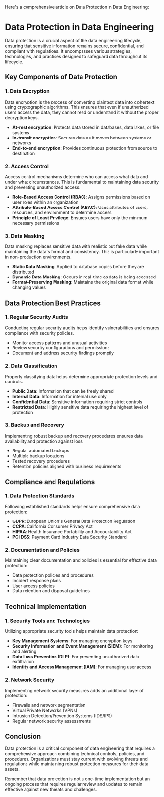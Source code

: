 Here's a comprehensive article on Data Protection in Data Engineering:

# Data Protection in Data Engineering

Data protection is a crucial aspect of the data engineering lifecycle, ensuring that sensitive information remains secure, confidential, and compliant with regulations. It encompasses various strategies, technologies, and practices designed to safeguard data throughout its lifecycle.

## Key Components of Data Protection

### 1. Data Encryption
Data encryption is the process of converting plaintext data into ciphertext using cryptographic algorithms. This ensures that even if unauthorized users access the data, they cannot read or understand it without the proper decryption keys.

* **At-rest encryption**: Protects data stored in databases, data lakes, or file systems
* **In-transit encryption**: Secures data as it moves between systems or networks
* **End-to-end encryption**: Provides continuous protection from source to destination

### 2. Access Control
Access control mechanisms determine who can access what data and under what circumstances. This is fundamental to maintaining data security and preventing unauthorized access.

* **Role-Based Access Control (RBAC)**: Assigns permissions based on user roles within an organization
* **Attribute-Based Access Control (ABAC)**: Uses attributes of users, resources, and environment to determine access
* **Principle of Least Privilege**: Ensures users have only the minimum necessary permissions

### 3. Data Masking
Data masking replaces sensitive data with realistic but fake data while maintaining the data's format and consistency. This is particularly important in non-production environments.

* **Static Data Masking**: Applied to database copies before they are distributed
* **Dynamic Data Masking**: Occurs in real-time as data is being accessed
* **Format-Preserving Masking**: Maintains the original data format while changing values

## Data Protection Best Practices

### 1. Regular Security Audits
Conducting regular security audits helps identify vulnerabilities and ensures compliance with security policies.

* Monitor access patterns and unusual activities
* Review security configurations and permissions
* Document and address security findings promptly

### 2. Data Classification
Properly classifying data helps determine appropriate protection levels and controls.

* **Public Data**: Information that can be freely shared
* **Internal Data**: Information for internal use only
* **Confidential Data**: Sensitive information requiring strict controls
* **Restricted Data**: Highly sensitive data requiring the highest level of protection

### 3. Backup and Recovery
Implementing robust backup and recovery procedures ensures data availability and protection against loss.

* Regular automated backups
* Multiple backup locations
* Tested recovery procedures
* Retention policies aligned with business requirements

## Compliance and Regulations

### 1. Data Protection Standards
Following established standards helps ensure comprehensive data protection:

* **GDPR**: European Union's General Data Protection Regulation
* **CCPA**: California Consumer Privacy Act
* **HIPAA**: Health Insurance Portability and Accountability Act
* **PCI DSS**: Payment Card Industry Data Security Standard

### 2. Documentation and Policies
Maintaining clear documentation and policies is essential for effective data protection:

* Data protection policies and procedures
* Incident response plans
* User access policies
* Data retention and disposal guidelines

## Technical Implementation

### 1. Security Tools and Technologies
Utilizing appropriate security tools helps maintain data protection:

* **Key Management Systems**: For managing encryption keys
* **Security Information and Event Management (SIEM)**: For monitoring and alerting
* **Data Loss Prevention (DLP)**: For preventing unauthorized data exfiltration
* **Identity and Access Management (IAM)**: For managing user access

### 2. Network Security
Implementing network security measures adds an additional layer of protection:

* Firewalls and network segmentation
* Virtual Private Networks (VPNs)
* Intrusion Detection/Prevention Systems (IDS/IPS)
* Regular network security assessments

## Conclusion

Data protection is a critical component of data engineering that requires a comprehensive approach combining technical controls, policies, and procedures. Organizations must stay current with evolving threats and regulations while maintaining robust protection measures for their data assets.

Remember that data protection is not a one-time implementation but an ongoing process that requires regular review and updates to remain effective against new threats and challenges.